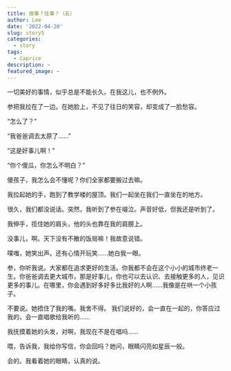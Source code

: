 ```yaml
---
title: 故事？往事？（五）
author: Lee
date: '2022-04-20'
slug: story5
categories:
  - story
tags:
  - Caprice
description: ~
featured_image: ~
---
```


一切美好的事情，似乎总是不能长久。在我这儿，也不例外。

参把我拉在了一边。在她脸上，不见了往日的笑容，却变成了一脸愁容。

“怎么了？”　

“我爸爸调去太原了……”　

“这是好事儿啊！”

“你个傻瓜，你怎么不明白？”

傻孩子，我怎么会不懂呢？你们全家都要搬过去嘛。

我拉起她的手，跑到了教学楼的屋顶。我们一起坐在我们一直坐在的地方。

很久，我们都没说话。突然，我听到了参在啜泣。声音好低，但我还是听到了。

我伸手，揽住她的肩头，他的头也靠在我的肩膀上。

没事儿，啊。天下没有不散的饭局嘛！我故意说错。

噗嗤，她笑出声。还有心情开玩笑……她白我一眼。

参，你听我说。大家都在追求更好的生活。你我都不会在这个小小的城市终老一生。你爸爸调去更大城市，那是好事儿，你也可以去认识、去接触更多的人，见识更多的事儿。在哪里，你会遇到好多好多比我好的人啊……我像是在哄一个小孩子。

不要说。她捂住了我的嘴。我舍不得。
我们说好的，会一直在一起的，你答应过我的，会一直唱歌给我听的……

我抚摸着她的头发，对啊，我现在不是在唱吗……

喂，告诉我，我给你写信，你会回吗？她问，眼睛闪亮如星辰一般。

会的。我看着她的眼睛，认真的说。